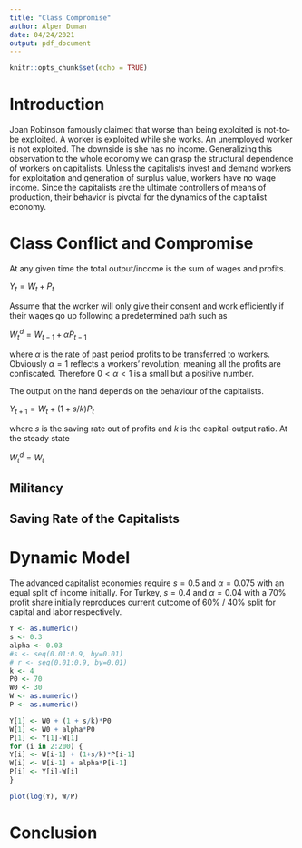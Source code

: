 ```yaml
---
title: "Class Compromise"
author: Alper Duman
date: 04/24/2021
output: pdf_document
---
```



```r
knitr::opts_chunk$set(echo = TRUE)
```

# Introduction

Joan Robinson famously claimed that worse than being exploited is not-to-be exploited.
A worker is exploited while she works.
An unemployed worker is not exploited.
The downside is she has no income.
Generalizing this observation to the whole economy we can grasp the structural dependence of
workers on capitalists.
Unless the capitalists invest and demand workers for exploitation and generation of surplus value, workers have no wage income. 
Since the capitalists are the ultimate controllers of means of production, their behavior is pivotal for the dynamics of the capitalist economy. 

# Class Conflict and Compromise

At any given time the total output/income is the sum of wages and profits. 

$Y_{t} = W_{t} + P_{t}$

Assume that the worker will only give their consent and work efficiently if their wages go up following a 
predetermined path such as

$W_{t}^{d}=W_{t-1} + \alpha P_{t-1}$

where $\alpha$ is the rate of past period profits to be transferred to workers. 
Obviously $\alpha=1$ reflects a workers' revolution; meaning all the profits are confiscated.
Therefore $0<\alpha < 1$ is a small but a positive number.

The output on the hand depends on the behaviour of the capitalists.

$Y_{t+1} = W_{t} + (1 + s/k)P_{t}$

where $s$ is the saving rate out of profits and $k$ is the capital-output ratio.
At the steady state

$W_{t}^{d}=W_{t}$




## Militancy


## Saving Rate of the Capitalists

# Dynamic Model

The advanced capitalist economies require $s=0.5$ and $\alpha=0.075$ with an equal split of income initially.
For Turkey, $s=0.4$ and $\alpha=0.04$ with a 70% profit share initially
reproduces current outcome of 60% / 40% split for capital 
and labor respectively.

```r
Y <- as.numeric()
s <- 0.3
alpha <- 0.03
#s <- seq(0.01:0.9, by=0.01)
# r <- seq(0.01:0.9, by=0.01)
k <- 4
P0 <- 70
W0 <- 30
W <- as.numeric()
P <- as.numeric()
```

```r
Y[1] <- W0 + (1 + s/k)*P0
W[1] <- W0 + alpha*P0
P[1] <- Y[1]-W[1]
for (i in 2:200) {
Y[i] <- W[i-1] + (1+s/k)*P[i-1]
W[i] <- W[i-1] + alpha*P[i-1]
P[i] <- Y[i]-W[i]
}
```

```r
plot(log(Y), W/P)
```

# Conclusion



